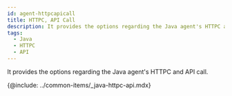 ```yaml
---
id: agent-httpcapicall
title: HTTPC, API Call
description: It provides the options regarding the Java agent's HTTPC and API call.
tags:
  - Java
  - HTTPC
  - API
---
```


It provides the options regarding the Java agent's HTTPC and API call.

{@include: ../common-items/_java-httpc-api.mdx} 

